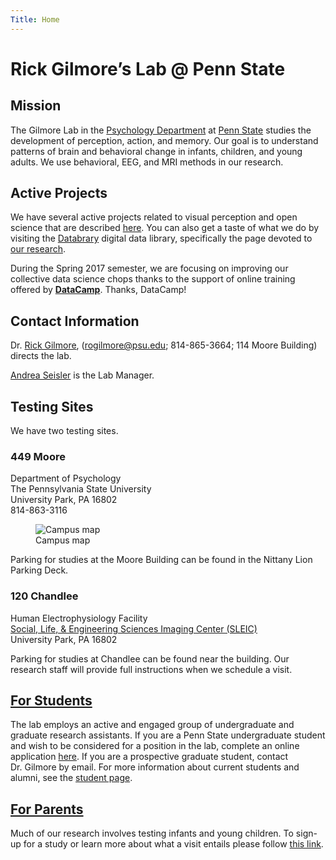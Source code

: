 ```yaml
---
Title: Home
---
```


# Rick Gilmore's Lab @ Penn State

## Mission

The Gilmore Lab in the [Psychology Department](http://psych.la.psu.edu) at [Penn State](http://www.psu.edu) studies the development of perception, action, and memory. Our goal is to understand patterns of brain and behavioral change in infants, children, and young adults. We use behavioral, EEG, and MRI methods in our research. 

## Active Projects

We have several active projects related to visual perception and open science that are described [here](research.html). You can also get a taste of what we do by visiting the <a href="https://databrary.org">Databrary</a> digital data library, specifically the page devoted to <a href="https://databrary.org/party/6">our research</a>.

During the Spring 2017 semester, we are focusing on improving our collective data science chops thanks to the support of online training offered by [**DataCamp**](http://www.datacamp.com). Thanks, DataCamp!

## Contact Information

Dr. [Rick Gilmore](http://www.personal.psu.edu/rog1), ([rogilmore@psu.edu](mailto:rogilmore@psu.edu); 814-865-3664; 114 Moore Building) directs the lab.

[Andrea Seisler](mailto:ars17@psu.edu) is the Lab Manager.

## Testing Sites

We have two testing sites. 

### 449 Moore

<p>Department of Psychology</br>
The Pennsylvania State University</br>
University Park, PA 16802</br>
814-863-3116</br>
</p>
![Campus map](images/moore-map.jpg)

Parking for studies at the Moore Building can be found in the Nittany Lion Parking Deck.

### 120 Chandlee

<p>Human Electrophysiology Facility</br>
[Social, Life, & Engineering Sciences Imaging Center (SLEIC)](http://imaging.psu.edu)</br>
University Park, PA 16802</br>
</p>

Parking for studies at Chandlee can be found near the building. Our research staff will provide full instructions when we schedule a visit.

## [For Students](pages/students.html)

The lab employs an active and engaged group of undergraduate and graduate research assistants. If you are a Penn State undergraduate student and wish to be considered for a position in the lab, complete an online application [here](https://docs.google.com/forms/d/1HgafpfTVPyMk_Wzf4b_ubzig_fs4lFGS6qh_y0sa0uE/viewform).  If you are a prospective graduate student, contact Dr. Gilmore by email.  For more information about current students and alumni, see the [student page](pages/students.html).

## [For Parents](pages/parents.html)

Much of our research involves testing infants and young children. To sign-up for a study or learn more about what a visit entails please follow [this link](pages/parents.html). 